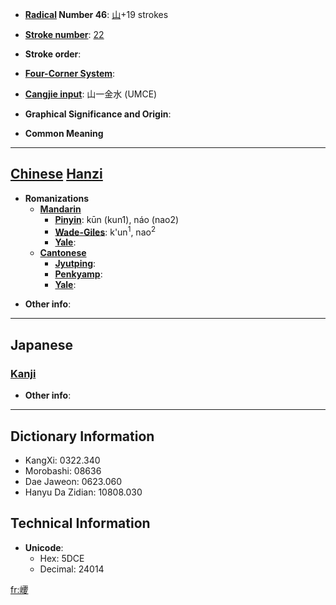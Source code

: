 * '''[[Wiktionary:Chinese radical index| Radical]] Number 46''': [[Wiktionary:Chinese radical index 山|山]]+19 strokes

* '''[[Wiktionary:Chinese total strokes index|Stroke number]]''': [[Wiktionary:Chinese total strokes index 22|22]]

* '''Stroke order''': 

* '''[[Wiktionary:Chinese four corner index|Four-Corner System]]''': 

* '''[[Wiktionary:Chinese Cangjie index|Cangjie input]]''': 山一金水 (UMCE)

* '''Graphical Significance and Origin''': 

* '''Common Meaning'''

----

== [[Chinese]] [[Hanzi]] ==

* '''Romanizations'''
** '''[[Mandarin]]'''
*** '''[[Pinyin]]''': kūn (kun1), náo (nao2)
*** '''[[Wade-Giles]]''': k'un<sup>1</sup>, nao<sup>2</sup>
*** '''[[Yale]]''': 
** '''[[Cantonese]]'''
*** '''[[Jyutping]]''':
*** '''[[Penkyamp]]''': 
*** '''[[Yale]]''': 

* '''Other info''': 

----

==Japanese==
===[[Kanji]]===
{{kanji|on readings=[[どう]] (dō)|kun readings=}}

* '''Other info''':  

----

== Dictionary Information ==

* KangXi: 0322.340
* Morobashi: 08636
* Dae Jaweon: 0623.060
* Hanyu Da Zidian: 10808.030

== Technical Information ==

* '''Unicode''':
** Hex: 5DCE
** Decimal: 24014

[[fr:巎]]